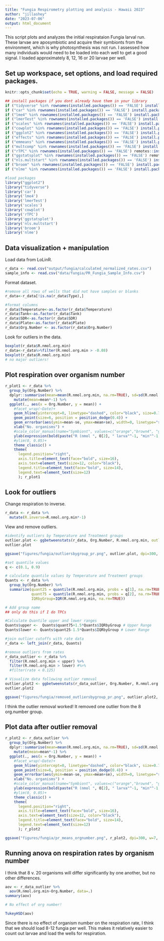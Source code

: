 ```yaml
---
title: "Fungia Respirometry plotting and analysis - Hawaii 2023"
author: "jillashey"
date: "2023-07-06"
output: html_document
---
```


This script plots and analyzes the initial respirataion Fungia larval run. These larvae are aposymbiotic and acquire their symbionts from the environment, which is why photosynthesis was not run. I assessed how many individuals would need to be loaded into each well to get a good signal. I loaded approximately 8, 12, 16 or 20 larvae per well. 

## Set up workspace, set options, and load required packages.    
```r
knitr::opts_chunk$set(echo = TRUE, warning = FALSE, message = FALSE)
```

```r
## install packages if you dont already have them in your library
if ("tidyverse" %in% rownames(installed.packages()) == 'FALSE') install.packages('tidyverse') 
if ("car" %in% rownames(installed.packages()) == 'FALSE') install.packages('car') 
if ("lme4" %in% rownames(installed.packages()) == 'FALSE') install.packages('lme4') 
if ("lmerTest" %in% rownames(installed.packages()) == 'FALSE') install.packages('lmerTest') 
if ("scales" %in% rownames(installed.packages()) == 'FALSE') install.packages('scales') 
if ("cowplot" %in% rownames(installed.packages()) == 'FALSE') install.packages('cowplot') 
if ("ggplot2" %in% rownames(installed.packages()) == 'FALSE') install.packages('ggplot2') 
if ("effects" %in% rownames(installed.packages()) == 'FALSE') install.packages('effects') 
if ("emmeans" %in% rownames(installed.packages()) == 'FALSE') install.packages('emmeans') 
if ("multcomp" %in% rownames(installed.packages()) == 'FALSE') install.packages('multcomp') 
if ("rTPC" %in% rownames(installed.packages()) == 'FALSE') remotes::install_github("padpadpadpad/rTPC")
if ("ggstatsplot" %in% rownames(installed.packages()) == 'FALSE') remotes::install_github("IndrajeetPatil/ggstatsplot")
if ("nls.multstart" %in% rownames(installed.packages()) == 'FALSE') install.packages('nls.multstart')
if ("broom" %in% rownames(installed.packages()) == 'FALSE') install.packages('broom')
if ("nlme" %in% rownames(installed.packages()) == 'FALSE') install.packages('nlme')

#load packages
library("ggplot2")
library("tidyverse")
library('car')
library('lme4')
library('lmerTest')
library('scales')
library('cowplot')
library('rTPC')
library('ggstatsplot')
library('nls.multstart')
library('broom')
library('nlme')
```

## Data visualization + manipulation

Load data from LoLinR.

```r
r_data <- read.csv("output/fungia/calculated_normalized_rates.csv")
sample_info <- read.csv("data/fungia/PR_Fungia_Sample_Info.csv")
```

Format dataset.

```r
#remove all rows of wells that did not have samples or blanks
r_data<-r_data[!is.na(r_data$Type),]

#format columns
r_data$Temperature<-as.factor(r_data$Temperature)
r_data$Tank<-as.factor(r_data$Tank)
r_data$SDR<-as.factor(r_data$SDR)
r_data$Plate<-as.factor(r_data$Plate)
r_data$Org.Number <- as.factor(r_data$Org.Number)
```

Look for outliers in the data.

```r
boxplot(r_data$R.nmol.org.min)
r_data<-r_data%>%filter(R.nmol.org.min > -0.08)
boxplot(r_data$R.nmol.org.min)
# no major outliers!
```

## Plot respiration over organism number 

```r
r_plot1 <- r_data %>%
  group_by(Org.Number) %>%
  dplyr::summarise(mean=mean(R.nmol.org.min, na.rm=TRUE), sd=sd(R.nmol.org.min, na.rm=TRUE), N=length(R.nmol.org.min), se=sd/sqrt(N)) %>%
    mutate(mean=mean*-1) %>%
  ggplot(., aes(x = Org.Number, y = mean)) +
    #facet_wrap(~Date)+
    geom_hline(yintercept=0, linetype="dashed", color="black", size=0.75)+
    geom_point(size=6, position = position_dodge(0.4)) + 
    geom_errorbar(aes(ymin=mean-se, ymax=mean+se), width=0, linetype="solid", position=position_dodge(0.4), size=0.8, color="black")+
    xlab("No. organisms") + 
    #scale_color_manual(name="Symbiont", values=c("orange","brown4", "gray"))+
    ylab(expression(bold(paste("R (nmol ", O[2], " larva"^-1, "min"^-1, ")")))) +
    #ylim(0, 0.05)+
    theme_classic() + 
    theme(
      legend.position="right",
      axis.title=element_text(face="bold", size=16),
      axis.text=element_text(size=12, color="black"), 
      legend.title=element_text(face="bold", size=14), 
      legend.text=element_text(size=12)
      ); r_plot1
```

## Look for outliers 

Change respiration to inverse.

```r
r_data <- r_data %>%
  mutate(R.inverse=R.nmol.org.min*-1)
```


View and remove outliers.

```r
#identify outliers by Temperature and Treatment groups
outlier.plot <- ggbetweenstats(r_data, Org.Number, R.nmol.org.min, outlier.tagging = TRUE)
outlier.plot

ggsave("figures/fungia/outliersbygroup_pr.png", outlier.plot, dpi=300, w=16, h=8, units="in")

#set quantile values
q <- c(0.1, 0.9)

# calculate quantile values by Temperature and Treatment groups
Quants <- r_data %>%
  group_by(Org.Number) %>%
  summarize(quant25 = quantile(R.nmol.org.min, probs = q[1], na.rm=TRUE),
            quant75 = quantile(R.nmol.org.min, probs = q[2], na.rm=TRUE),
            IQRbyGroup=IQR(R.nmol.org.min, na.rm=TRUE))

# Add group name 
## only do this if I do TPCs

#Calculate Quantile upper and lower ranges 
Quants$upper <-  Quants$quant75+1.5*Quants$IQRbyGroup # Upper Range  
Quants$lower <- Quants$quant25-1.5*Quants$IQRbyGroup # Lower Range

#join outlier cutoffs with rate data
r_data <- left_join(r_data, Quants)

#remove outliers from rates
r_data_outlier <- r_data %>%
  filter(R.nmol.org.min < upper) %>%
  filter(R.nmol.org.min > lower) #%>%
  #filter(rate < 0.125)

# Visualize data following outlier removal
outlier.plot2 <- ggbetweenstats(r_data_outlier, Org.Number, R.nmol.org.min, outlier.tagging = TRUE)
outlier.plot2

ggsave("figures/fungia/removed_outliersbygroup_pr.png", outlier.plot2, dpi=300, w=16, h=8, units="in")
```

I think the outlier removal worked! It removed one outlier from the 8 org.number group. 

## Plot data after outlier removal 

```r
r_plot2 <- r_data_outlier %>%
  group_by(Org.Number) %>%
  dplyr::summarise(mean=mean(R.nmol.org.min, na.rm=TRUE), sd=sd(R.nmol.org.min, na.rm=TRUE), N=length(R.nmol.org.min), se=sd/sqrt(N)) %>%
    mutate(mean=mean*-1) %>%
  ggplot(., aes(x = Org.Number, y = mean)) +
    #facet_wrap(~Date)+
    geom_hline(yintercept=0, linetype="dashed", color="black", size=0.75)+
    geom_point(size=6, position = position_dodge(0.4)) + 
    geom_errorbar(aes(ymin=mean-se, ymax=mean+se), width=0, linetype="solid", position=position_dodge(0.4), size=0.8, color="black")+
    xlab("No. organisms") + 
    #scale_color_manual(name="Symbiont", values=c("orange","brown4", "gray"))+
    ylab(expression(bold(paste("R (nmol ", O[2], " larva"^-1, "min"^-1, ")")))) +
    #ylim(0, 0.05)+
    theme_classic() + 
    theme(
      legend.position="right",
      axis.title=element_text(face="bold", size=16),
      axis.text=element_text(size=12, color="black"), 
      legend.title=element_text(face="bold", size=14), 
      legend.text=element_text(size=12)
      ); r_plot2

ggsave("figures/fungia/pr_means_orgnumber.png", r_plot2, dpi=300, w=7, h=5, units="in")
```

## Running anova on respiration rates by organism number

I think that 8 v. 20 organisms will differ significantly by one another, but no other differences.

```r
aov <- r_data_outlier %>%
  aov(R.nmol.org.min~Org.Number, data=.)
summary(aov)

# No effect of org number! 

TukeyHSD(aov)
```

Since there is no effect of organism number on the respiration rate, I think that we should load 8-12 fungia per well. This makes it relatively easier to count out larvae and load the wells for respiration. 


